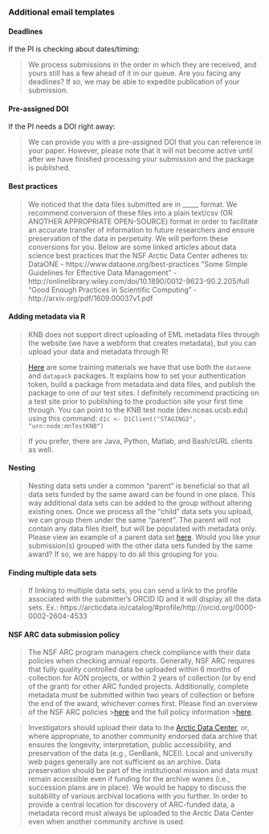 ### Additional email templates

#### Deadlines
If the PI is checking about dates/timing:

> We process submissions in the order in which they are received, and yours still has a few ahead of it in our queue. Are you facing any deadlines? If so, we may be able to expedite publication of your submission.

#### Pre-assigned DOI
If the PI needs a DOI right away:

> We can provide you with a pre-assigned DOI that you can reference in your paper. However, please note that it will not become active until after we have finished processing your submission and the package is published. 

#### Best practices

>We noticed that the data files submitted are in _____ format. We recommend conversion of these files into a plain text/csv (OR ANOTHER APPROPRIATE OPEN-SOURCE) format in order to facilitate an accurate transfer of information to future researchers and ensure preservation of the data in perpetuity. We will perform these conversions for you. Below are some linked articles about data science best practices that the NSF Arctic Data Center adheres to:  
DataONE - https://www.dataone.org/best-practices
"Some Simple Guidelines for Effective Data Management" -  http://onlinelibrary.wiley.com/doi/10.1890/0012-9623-90.2.205/full
"Good Enough Practices in Scientific Computing" - http://arxiv.org/pdf/1609.00037v1.pdf  

#### Adding metadata via R

>KNB does not support direct uploading of EML metadata files through the website (we have a webform that creates metadata), but you can upload your data and metadata through R!

>[Here](https://nceas.github.io/sasap-training/materials/reproducible-analysis-in-r/data-documentation-and-publishing.html#publishing-data-from-r) are some training materials we have that use both the `dataone` and `datapack` packages. It explains how to set your authentication token, build a package from metadata and data files, and publish the package to one of our test sites. I definitely recommend practicing on a test site prior to publishing to the production site your first time through. You can point to the KNB test node (dev.nceas.ucsb.edu) using this command: `d1c <- D1Client("STAGING2", "urn:node:mnTestKNB")`

>If you prefer, there are Java, Python, Matlab, and Bash/cURL clients as well.


####  Nesting

>Nesting data sets under a common "parent" is beneficial so that all data sets funded by the same award can be found in one place. This way additional data sets can be added to the group without altering existing ones. Once we process all the "child" data sets you upload, we can group them under the same "parent". The parent will not contain any data files itself, but will be populated with metadata only. Please view an example of a parent data set [here](https://arcticdata.io/catalog/#view/doi:10.18739/A2G95H). Would you like your submission(s) grouped with the other data sets funded by the same award? If so, we are happy to do all this grouping for you.


#### Finding multiple data sets

>If linking to multiple data sets, you can send a link to the profile associated with the submitter’s ORCID ID and it will display all the data sets.
	Ex.: https://arcticdata.io/catalog/#profile/http://orcid.org/0000-0002-2604-4533
	
	
#### NSF ARC data submission policy

>The NSF ARC program managers check compliance with their data policies when checking annual reports. Generally, NSF ARC requires that fully quality controlled data be uploaded within 6 months of collection for AON projects, or within 2 years of collection (or by end of the grant) for other ARC funded projects. Additionally, complete metadata must be submitted within two years of collection or before the end of the award, whichever comes first. Please find an overview of the NSF ARC policies >[here](https://arcticdata.io/submit/#who-must-submit) and the full policy information >[here](https://www.nsf.gov/pubs/2014/nsf14584/nsf14584.htm#grantcond).

>Investigators should upload their data to the [Arctic Data Center](https://arcticdata.io), or, where appropriate, to another community endorsed data archive that ensures the longevity, interpretation, public accessibility, and preservation of the data (e.g., GenBank, NCEI). Local and university web pages generally are not sufficient as an archive. Data preservation should be part of the institutional mission and data must remain accessible even if funding for the archive wanes (i.e., succession plans are in place). We would be happy to discuss the suitability of various archival locations with you further. In order to provide a central location for discovery of ARC-funded data, a metadata record must always be uploaded to the Arctic Data Center even when another community archive is used.